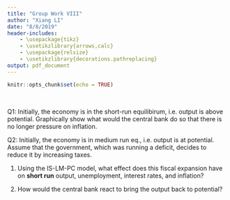 ```yaml
---
title: "Group Work VIII"
author: "Xiang LI"
date: "8/8/2019"
header-includes:
    - \usepackage{tikz}
    - \usetikzlibrary{arrows,calc}
    - \usepackage{relsize}
    - \usetikzlibrary{decorations.pathreplacing}
output: pdf_document
---
```


```r
knitr::opts_chunk$set(echo = TRUE)
```

\textbf{Name:}\makebox[2in]{\hrulefill} 
&nbsp; 
\textbf{UO ID:}\makebox[2in]{\hrulefill}
&nbsp; 
\vspace{.3in}

Q1: Initially, the economy is in the short-run equilibirum, i.e. output is above potential. Graphically show what would the central bank do so that there is no longer pressure on inflation. 

\begin{tikzpicture}[scale=1.2]
\draw [thick] (-0.5,0)-- (0,0) -- (5.5,0);
\node [below] at (4.5,-0.2)  {};
\draw [thick] (0,-0.5)-- (0,0) -- (0,5.5);
\node [above] at (0,5.5)  {};
\end{tikzpicture}

\begin{tikzpicture}[scale=1.2]
\draw [thick] (-0.5,0)-- (0,0) -- (5.5,0);
\node [below] at (4.5,-0.2)  {};
\draw [thick] (0,-0.5)-- (0,0) -- (0,5.5);
\node [above] at (0,5.5)  {};
\end{tikzpicture}

\newpage
Q2: Initially, the economy is in medium run eq., i.e. output is at potential. Assume that the government, which was running a deficit, decides to reduce it by increasing taxes. 

(1) Using the IS-LM-PC model, what effect does this fiscal expansion have on **short run** output, unemployment, interest rates, and inflation?

\begin{tikzpicture}[scale=1.2]
\draw [thick] (-0.5,0)-- (0,0) -- (5.5,0);
\node [below] at (4.5,-0.2)  {};
\draw [thick] (0,-0.5)-- (0,0) -- (0,5.5);
\node [above] at (0,5.5)  {};
\end{tikzpicture}

\begin{tikzpicture}[scale=1.2]
\draw [thick] (-0.5,0)-- (0,0) -- (5.5,0);
\node [below] at (4.5,-0.2)  {};
\draw [thick] (0,-0.5)-- (0,0) -- (0,5.5);
\node [above] at (0,5.5)  {};
\end{tikzpicture}

(2) How would the central bank react to bring the output back to potential? 



